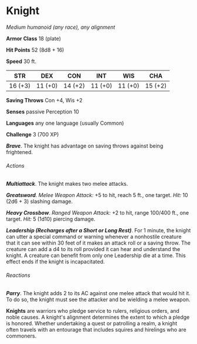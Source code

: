 # Knight
*Medium humanoid (any race), any alignment*

**Armor Class** 18 (plate)

**Hit Points** 52 (8d8 + 16)

**Speed** 30 ft.

| STR     | DEX     | CON     | INT     | WIS     | CHA     |
|---------|---------|---------|---------|---------|---------|
| 16 (+3) | 11 (+0) | 14 (+2) | 11 (+0) | 11 (+0) | 15 (+2) |

**Saving Throws** Con +4, Wis +2

**Senses** passive Perception 10

**Languages** any one language (usually Common)

**Challenge** 3 (700 XP)

***Brave***. The knight has advantage on saving throws against being frightened.

###### Actions

***Multiattack***. The knight makes two melee attacks.

***Greatsword***. *Melee Weapon Attack:* +5 to hit, reach 5 ft., one target. *Hit:* 10 (2d6 + 3) slashing damage.

***Heavy Crossbow***. *Ranged Weapon Attack:* +2 to hit, range 100/400 ft., one target. *Hit:* 5 (1d10) piercing damage.

***Leadership (Recharges after a Short or Long Rest)***. For 1 minute, the knight can utter a special command or warning whenever a nonhostile creature that it can see within 30 feet of it makes an attack roll or a saving throw. The creature can add a d4 to its roll provided it can hear and understand the knight. A creature can benefit from only one Leadership die at a time. This effect ends if the knight is incapacitated.

###### Reactions

***Parry***. The knight adds 2 to its AC against one melee attack that would hit it. To do so, the knight must see the attacker and be wielding a melee weapon.

**Knights** are warriors who pledge service to rulers, religious orders, and noble causes. A knight's alignment determines the extent to which a pledge is honored. Whether undertaking a quest or patrolling a realm, a knight often travels with an entourage that includes squires and hirelings who are commoners.